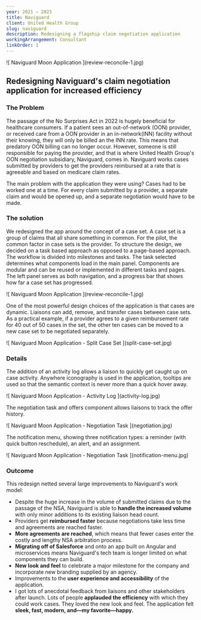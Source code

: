 ```yaml
---
year: 2021 – 2023
title: Naviguard
client: United Health Group
slug: naviguard
description: Redesigning a flagship claim negotiation application
workingArrangement: Consultant
linkOrder: 1
---
```


<div className='featured-image'>![ Naviguard Moon Application ](review-reconcile-1.jpg)</div>

## Redesigning Naviguard's claim negotiation application for increased efficiency

### The Problem

The passage of the No Surprises Act in 2022 is hugely beneficial for healthcare consumers. If a patient sees an out-of-network (OON) provider, or received care from a OON provider in an in-network(INN) facility without their knowing, they will only be billed an the INN rate. This means that predatory OON billing can no longer occur. However, someone is still responsible for paying the provider, and that is where United Health Group's OON negotiation subsidiary, Naviguard, comes in. Naviguard works cases submitted by providers to get the providers reimbursed at a rate that is agreeable and based on medicare claim rates.

The main problem with the application they were using? Cases had to be worked one at a time. For every claim submitted by a provider, a separate claim and would be opened up, and a separate negotiation would have to be made.

### The solution

We redesigned the app around the concept of a case set. A case set is a group of claims that all share something in common. For the pilot, the common factor in case sets is the provider. To structure the design, we decided on a task based approach as opposed to a page-based approach. The workflow is divided into milestones and tasks. The task selected determines what components load in the main panel. Components are modular and can be reused or implemented in different tasks and pages. The left panel serves as both navigation, and a progress bar that shows how far a case set has progressed.

<div>![ Naviguard Moon Application ](review-reconcile-1.jpg)</div>

One of the most powerful design choices of the application is that cases are dynamic. Liaisons can add, remove, and transfer cases between case sets. As a practical example, if a provider agrees to a given reimbursement rate for 40 out of 50 cases in the set, the other ten cases can be moved to a new case set to be negotiated separately.

<div>![ Naviguard Moon Application - Split Case Set ](split-case-set.jpg)</div>

### Details

The addition of an activity log allows a liaison to quickly get caught up on case activity. Anywhere iconography is used in the application, tooltips are used so that the semantic context is never more than a quick hover away.

<div>![ Naviguard Moon Application - Activity Log ](activity-log.jpg)</div>

The negotiation task and offers component allows liaisons to track the offer history.

<div>![ Naviguard Moon Application - Negotiation Task ](negotiation.jpg)</div>

The notification menu, showing three notification types: a reminder (with quick button reschedule), an alert, and an assignment.

<div>![ Naviguard Moon Application - Negotiation Task ](notification-menu.jpg)</div>

### Outcome

This redesign netted several large improvements to Naviguard's work model:

- Despite the huge increase in the volume of submitted claims due to the passage of the NSA, Naviguard is able to **handle the increased volume** with only minor additions to its existing liaison head count.
- Providers get **reimbursed faster** because negotiations take less time and agreements are reached faster.
- **More agreements are reached**, which means that fewer cases enter the costly and lengthy NSA arbitration process.
- **Migrating off of Salesforce** and onto an app built on Angular and microservices means Naviguard's tech team is longer limited on what components they can build.
- **New look and feel** to celebrate a major milestone for the company and incorporate new branding supplied by an agency.
- Improvements to the **user experience and accessibility** of the application.
- I got lots of anecdotal feedback from liaisons and other stakeholders after launch. Lots of people **applauded the efficiency** with which they could work cases. They loved the new look and feel. The application felt **sleek, fast, modern, and—my favorite—happy.**
